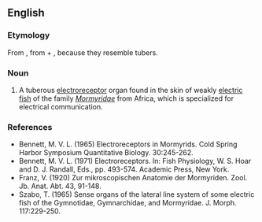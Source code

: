 {{also|knollenorgan}}
==English==

===Etymology===
From {{etyl|de|en}} {{m|de|Knollenorgan}}, from {{m|de|Knolle||tuber}} + {{m|de|Organ||organ}}, because they resemble tubers.

===Noun===
{{en-noun}}

# A tuberous [[electroreceptor]] organ found in the skin of weakly [[electric fish]] of the family ''[[Mormyridae]]'' from Africa, which is specialized for electrical communication.

===References===
* Bennett, M. V. L. (1965) Electroreceptors in Mormyrids. Cold Spring Harbor Symposium Quantitative Biology. 30:245-262.
* Bennett, M. V. L. (1971) Electroreceptors. In: Fish Physiology, W. S. Hoar and D. J. Randall, Eds., pp. 493-574. Academic Press, New York.
* Franz, V. (1920) Zur mikroscopischen Anatomie der Mormyriden. Zool. Jb. Anat. Abt. 43, 91-148.
* Szabo, T. (1965) Sense organs of the lateral line system of some electric fish of the Gymnotidae, Gymnarchidae, and Mormyridae. J. Morph. 117:229-250.